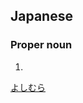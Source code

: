 ==Japanese==
{{ja-kanjitab|善|村}}

===Proper noun===
{{ja-pos|proper|よしむら}}

# {{surname|lang=ja}}

[[Category:Japanese surnames|よしむら]]